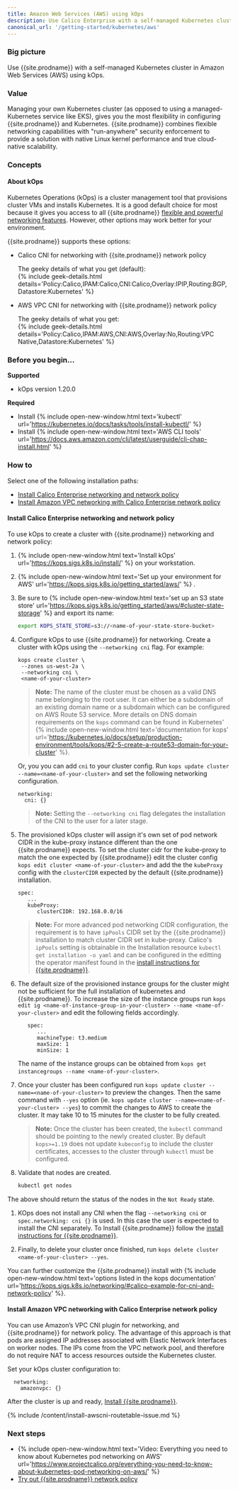```yaml
---
title: Amazon Web Services (AWS) using kOps
description: Use Calico Enterprise with a self-managed Kubernetes cluster in Amazon Web Services (AWS) using kOps.
canonical_url: '/getting-started/kubernetes/aws'
---
```


### Big picture

Use {{site.prodname}} with a self-managed Kubernetes cluster in Amazon Web Services (AWS) using kOps.

### Value

Managing your own Kubernetes cluster (as opposed to using a managed-Kubernetes service like EKS), gives you the most flexibility in configuring {{site.prodname}} and Kubernetes. {{site.prodname}} combines flexible networking capabilities with "run-anywhere" security enforcement to provide a solution with native Linux kernel performance and true cloud-native scalability.

### Concepts

#### About kOps

Kubernetes Operations (kOps) is a cluster management tool that provisions cluster VMs and installs Kubernetes. It is a good default choice for most because it gives you access to all {{site.prodname}} [flexible and powerful networking features]({{site.baseurl}}/networking). However, other options may work better for your environment. 

{{site.prodname}} supports these options:

- Calico CNI for networking with {{site.prodname}} network policy 

    The geeky details of what you get (default):    
    {% include geek-details.html details='Policy:Calico,IPAM:Calico,CNI:Calico,Overlay:IPIP,Routing:BGP,Datastore:Kubernetes' %}  

- AWS VPC CNI for networking with {{site.prodname}} network policy 

    The geeky details of what you get:    
    {% include geek-details.html details='Policy:Calico,IPAM:AWS,CNI:AWS,Overlay:No,Routing:VPC Native,Datastore:Kubernetes' %}

### Before you begin...

**Supported**
- kOps version 1.20.0

**Required**
- Install {% include open-new-window.html text='kubectl' url='https://kubernetes.io/docs/tasks/tools/install-kubectl/' %}
- Install {% include open-new-window.html text='AWS CLI tools' url='https://docs.aws.amazon.com/cli/latest/userguide/cli-chap-install.html' %}

### How to

Select one of the following installation paths:

- [Install Calico Enterprise networking and network policy](#install-calico-enterprise-networking-and-network-policy)
- [Install Amazon VPC networking with Calico Enterprise network policy](#install-amazon-vpc-networking-with-calico-enterprise-network-policy)

#### Install Calico Enterprise networking and network policy

To use kOps to create a cluster with {{site.prodname}} networking and network policy:

1. {% include open-new-window.html text='Install kOps' url='https://kops.sigs.k8s.io/install/' %} on your workstation.
1. {% include open-new-window.html text='Set up your environment for AWS' url='https://kops.sigs.k8s.io/getting_started/aws/' %} .
1. Be sure to {% include open-new-window.html text='set up an S3 state store' url='https://kops.sigs.k8s.io/getting_started/aws/#cluster-state-storage' %} and export its name:

   ```bash
   export KOPS_STATE_STORE=s3://<name-of-your-state-store-bucket>
   ```
1. Configure kOps to use {{site.prodname}} for networking.
   Create a cluster with kOps using the `--networking cni` flag. For example:

   ```
   kops create cluster \
    --zones us-west-2a \
    --networking cni \
    <name-of-your-cluster>
   ```

      > **Note:** The name of the cluster must be chosen as a valid DNS name belonging to the root user.  It can either be a subdomain of an existing domain name or a subdomain which can be configured on AWS Route 53 service. More details on DNS domain requirements on the `kops` command can be found in Kubernetes' {% include open-new-window.html text='documentation for kops' url='https://kubernetes.io/docs/setup/production-environment/tools/kops/#2-5-create-a-route53-domain-for-your-cluster' %}.
      

   Or, you you can add `cni` to your cluster config.  Run `kops update cluster --name=<name-of-your-cluster>` and set the following networking configuration.

   ```
   networking:
     cni: {}
   ```
      > **Note:** Setting the `--networking cni` flag delegates the installation of the CNI to the user for a later stage.

1. The provisioned kOps cluster will assign it's own set of pod network CIDR in the kube-proxy instance different than the one {{site.prodname}} expects.  To set the cluster cidr for the kube-proxy to match the one expected by {{site.prodname}} edit the cluster config `kops edit cluster <name-of-your-cluster>` and add the the `kubeProxy` config with the `clusterCIDR` expected by the default {{site.prodname}} installation.  
   ```
   spec:
      ...
      kubeProxy:
         clusterCIDR: 192.168.0.0/16
   ```
      > **Note:** For more advanced pod networking CIDR configuration, the requirement is to have `ipPools` CIDR set by the {{site.prodname}} installation to match cluster CIDR set in kube-proxy.  Calico's `ipPools` setting is obtainable in the Installation resource `kubectl get installation -o yaml` and can be configured in the editting the operator manifest found in the [install instructions for {{site.prodname}}]({{site.baseurl}}/getting-started/kubernetes/generic-install).


1. The default size of the provisioned instance groups for the cluster might not be sufficient for the full installation of kubernetes and {{site.prodname}}. To increase the size of the instance groups run `kops edit ig <name-of-instance-group-in-your-cluster> --name <name-of-your-cluster>` and edit the following fields accordingly.
   ```
      spec:
         ...
         machineType: t3.medium
         maxSize: 1
         minSize: 1
   ```
   The name of the instance groups can be obtained from `kops get instancegroups --name <name-of-your-cluster>`.

1. Once your cluster has been configured run `kops update cluster --name=<name-of-your-cluster>` to preview the changes.  Then the same command with `--yes` option (ie. `kops update cluster --name=<name-of-your-cluster> --yes`) to commit the changes to AWS to create the cluster. It may take 10 to 15 minutes for the cluster to be fully created.

    > **Note:** Once the cluster has been created, the `kubectl` command should be pointing to the newly created cluster. By default `kops>=1.19` does not update `kubeconfig` to include the cluster certificates, accesses to the cluster through `kubectl` must be configured. 

1. Validate that nodes are created.

   ```bash
   kubectl get nodes
   ```
  The above should return the status of the nodes in the `Not Ready` state.

1. KOps does not install any CNI when the flag ```--networking cni``` or ```spec.networking: cni {}``` is used. In this case the user is expected to install the CNI separately.
   To Install {{site.prodname}} follow the [install instructions for {{site.prodname}}]({{site.baseurl}}/getting-started/kubernetes/generic-install).

1. Finally, to delete your cluster once finished, run `kops delete cluster <name-of-your-cluster> --yes`.

You can further customize the {{site.prodname}} install with {% include open-new-window.html text='options listed in the kops documentation' url='https://kops.sigs.k8s.io/networking/#calico-example-for-cni-and-network-policy' %}.

#### Install Amazon VPC networking with Calico Enterprise network policy

You can use Amazon’s VPC CNI plugin for networking, and {{site.prodname}} for network policy. The advantage of this approach is that pods are assigned IP addresses associated with Elastic Network Interfaces on worker nodes. The IPs come from the VPC network pool, and therefore do not require NAT to access resources outside the Kubernetes cluster.

Set your kOps cluster configuration to:

```
  networking:
    amazonvpc: {}
  ```

After the cluster is up and ready, [Install {{site.prodname}}]({{site.baseurl}}/getting-started/kubernetes/generic-install).

{% include /content/install-awscni-routetable-issue.md %}

### Next steps

- {% include open-new-window.html text='Video: Everything you need to know about Kubernetes pod networking on AWS' url='https://www.projectcalico.org/everything-you-need-to-know-about-kubernetes-pod-networking-on-aws/' %}
- [Try out {{site.prodname}} network policy]({{site.baseurl}}/security/calico-network-policy)
